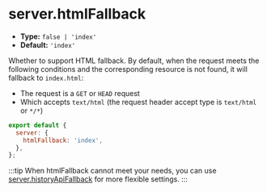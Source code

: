 # server.htmlFallback

- **Type:** `false | 'index'`
- **Default:** `'index'`

Whether to support HTML fallback. By default, when the request meets the following conditions and the corresponding resource is not found, it will fallback to `index.html`:

- The request is a `GET` or `HEAD` request
- Which accepts `text/html` (the request header accept type is `text/html` or `*/*`)

```js
export default {
  server: {
    htmlFallback: 'index',
  },
};
```

:::tip
When htmlFallback cannot meet your needs, you can use [server.historyApiFallback](/config/server/history-api-fallback) for more flexible settings.
:::
